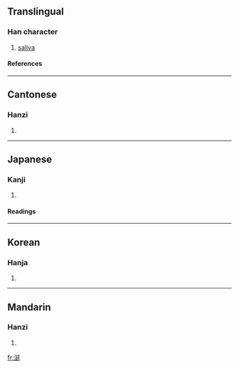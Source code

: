 ==Translingual==
===Han character===
{{Han char|rn=85|rad=水|as=07|sn=10|four=3214<sub>1</sub>|canj=水弓大一 (ENKM), 水弓大女 (ENKV)}}
# [[saliva]]
====References====
{{Han ref|kx=0626.210|dkj=17536|dj=1029.020|hdz=31610.010|uh=6D8E|ud=28046|bh=B243|bd=45635}}

----
==Cantonese==
===Hanzi===
{{yue-hanzi|jyut=|y=yin4}}
# {{defn|Cantonese}}

----
==Japanese==
===Kanji===
{{ja-kanji|grade=|rs=水07}}
# {{defn|Japanese}} 
====Readings====
{{ja-readings|on=[[せん]] (sen), [[えん]] (en)|kun=[[よだれ]] (yodare)}}

----
==Korean==
===Hanja===
{{ko-hanja|hangeul=연|eumhun=|rv=yeon|mr=yŏn|y=yen}}
# {{defn|Korean}}

----
==Mandarin==
===Hanzi===
{{cmn-hanzi|pin=[[xián]] (xian2)|wg=hsien<sup>2</sup>}}
# {{defn|Mandarin}}

[[fr:涎]]